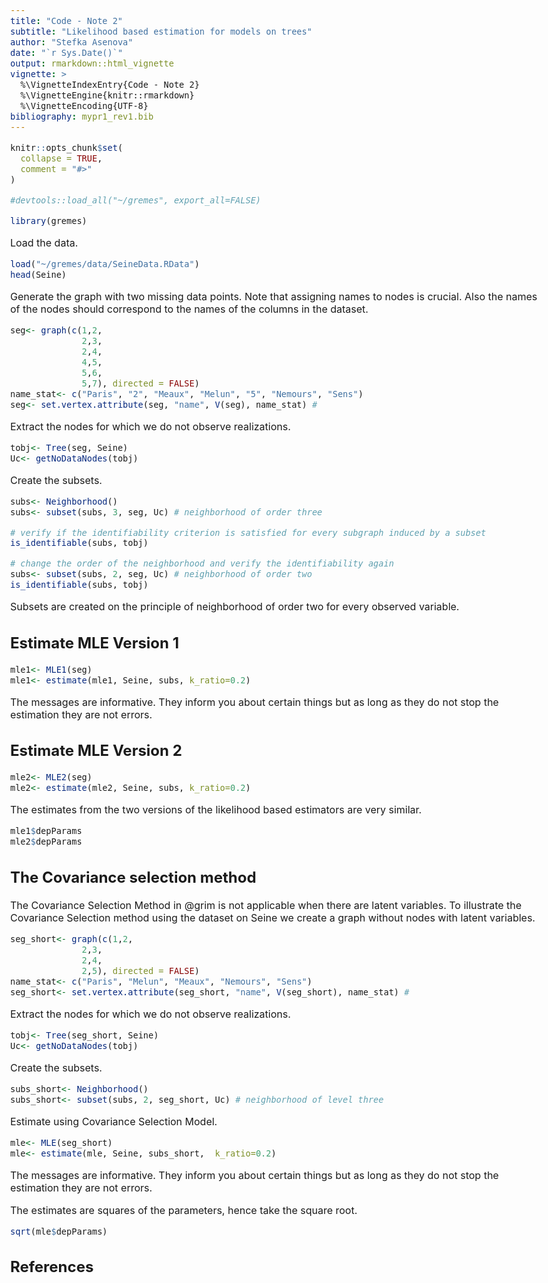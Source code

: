 ```yaml
---
title: "Code - Note 2"
subtitle: "Likelihood based estimation for models on trees"
author: "Stefka Asenova"
date: "`r Sys.Date()`"
output: rmarkdown::html_vignette
vignette: >
  %\VignetteIndexEntry{Code - Note 2}
  %\VignetteEngine{knitr::rmarkdown}
  %\VignetteEncoding{UTF-8}
bibliography: mypr1_rev1.bib
---
```



<style type="text/css">
  body{
  font-size: 12pt;
  max-width: 1000px;
  margin-left: auto;
  margin-right: auto;
}
</style>



```r
knitr::opts_chunk$set(
  collapse = TRUE,
  comment = "#>"
)

```


```r
#devtools::load_all("~/gremes", export_all=FALSE)

library(gremes)

```

Load the data.

```r
load("~/gremes/data/SeineData.RData")
head(Seine)

```

Generate the graph with two missing data points. Note that assigning names to nodes is crucial. Also the names of the nodes should correspond to the names of the columns in the dataset.

```r
seg<- graph(c(1,2,
              2,3,
              2,4,
              4,5,
              5,6,
              5,7), directed = FALSE)
name_stat<- c("Paris", "2", "Meaux", "Melun", "5", "Nemours", "Sens")
seg<- set.vertex.attribute(seg, "name", V(seg), name_stat) # 

```

Extract the nodes for which we do not observe realizations.

```r
tobj<- Tree(seg, Seine)
Uc<- getNoDataNodes(tobj)

```

Create the subsets.

```r
subs<- Neighborhood()
subs<- subset(subs, 3, seg, Uc) # neighborhood of order three

# verify if the identifiability criterion is satisfied for every subgraph induced by a subset
is_identifiable(subs, tobj) 

# change the order of the neighborhood and verify the identifiability again
subs<- subset(subs, 2, seg, Uc) # neighborhood of order two
is_identifiable(subs, tobj)

```

Subsets are created on the principle of neighborhood of order two for every observed variable.

## Estimate MLE Version 1

```r
mle1<- MLE1(seg)
mle1<- estimate(mle1, Seine, subs, k_ratio=0.2)

```

The messages are informative. They inform you about certain things but as long as they do not stop the estimation they are not errors.

## Estimate MLE Version 2

```r
mle2<- MLE2(seg)
mle2<- estimate(mle2, Seine, subs, k_ratio=0.2)

```


The estimates from the two versions of the likelihood based estimators are very similar.

```r
mle1$depParams
mle2$depParams

```


## The Covariance selection method 

The Covariance Selection Method in @grim is not applicable when there are latent variables.
To illustrate the Covariance Selection method using the dataset on Seine we create a graph without nodes with latent variables.

```r
seg_short<- graph(c(1,2,
              2,3,
              2,4,
              2,5), directed = FALSE)
name_stat<- c("Paris", "Melun", "Meaux", "Nemours", "Sens")
seg_short<- set.vertex.attribute(seg_short, "name", V(seg_short), name_stat) # 

```

Extract the nodes for which we do not observe realizations.

```r
tobj<- Tree(seg_short, Seine)
Uc<- getNoDataNodes(tobj)

```

Create the subsets.
```r
subs_short<- Neighborhood()
subs_short<- subset(subs, 2, seg_short, Uc) # neighborhood of level three

```

Estimate using Covariance Selection Model. 

```r
mle<- MLE(seg_short)
mle<- estimate(mle, Seine, subs_short,  k_ratio=0.2)

```

The messages are informative. They inform you about certain things but as long as they do not stop the estimation they are not errors.

The estimates are squares of the parameters, hence take the square root.

```r
sqrt(mle$depParams)

```

## References


